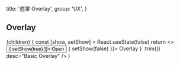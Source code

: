 
  title: '遮罩 Overlay',
  group: 'UX',
}

## Overlay

  <Layout meta={meta}>
    {children}
    <Playground
      replay
      scope={{ Overlay, Button }}
      code={`
    () => {
    const [show, setShow] = React.useState(false)
    return <>
      <Button
        onClick={() => {
          setShow(true)
        }}>
        Open
      </Button>
      <Overlay
        center
        show={show}
        darkness={0.8}
        zIndex={1090}
        onClose={() => {
          setShow(false)
        }}>
        Overlay
      </Overlay>
    </>
    }`.trim()}
      desc="Basic Overlay"
    />
  </Layout>
)
